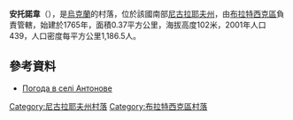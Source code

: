 {{coord|47|51|6|N|31|35|57|E|scale:100000|display=title}}

'''安托諾韋'''（{{lang-uk|Антонове}}），是[[烏克蘭|烏克蘭]]的村落，位於該國南部[[尼古拉耶夫州|尼古拉耶夫州]]，由[[布拉特西克區|布拉特西克區]]負責管轄，始建於1765年，面積0.37平方公里，海拔高度102米，2001年人口439，人口密度每平方公里1,186.5人。

==參考資料==
* [http://weather.in.ua/ua/nikolaevskaja/298 Погода в селі Антонове] {{Wayback|url=http://weather.in.ua/ua/nikolaevskaja/298 |date=20160606200734 }}

[[Category:尼古拉耶夫州村落|Category:尼古拉耶夫州村落]]
[[Category:布拉特西克區村落|Category:布拉特西克區村落]]


{{Mykolaiv-geo-stub}}